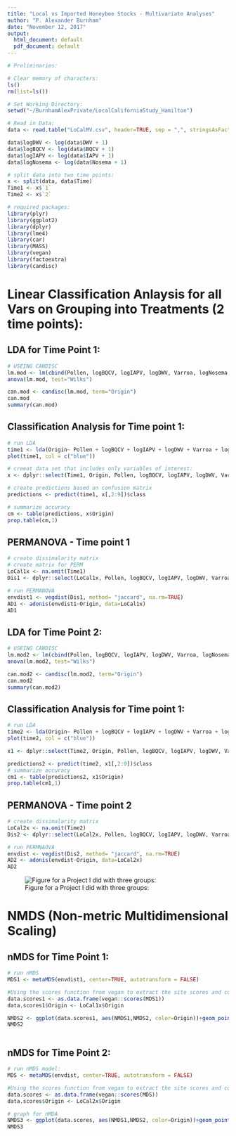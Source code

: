 ```yaml
---
title: "Local vs Imported Honeybee Stocks - Multivariate Analyses"
author: "P. Alexander Burnham"
date: "November 12, 2017"
output:
  html_document: default
  pdf_document: default
---
```


```r

# Preliminaries:

# Clear memory of characters:
ls()
rm(list=ls())

# Set Working Directory: 
setwd("~/BurnhamAlexPrivate/LocalCaliforniaStudy_Hamilton")

# Read in Data:
data <- read.table("LoCalMV.csv", header=TRUE, sep = ",", stringsAsFactors = FALSE) 

data$logDWV <- log(data$DWV + 1)
data$logBQCV <- log(data$BQCV + 1)
data$logIAPV <- log(data$IAPV + 1)
data$logNosema <- log(data$Nosema + 1)

# split data into two time points:
x <- split(data, data$Time)
Time1 <- x$`1`
Time2 <- x$`2`

# required packages:
library(plyr)
library(ggplot2)
library(dplyr)
library(lme4)
library(car)
library(MASS)
library(vegan)
library(factoextra)
library(candisc)

```



# Linear Classification Anlaysis for all Vars on Grouping into Treatments (2 time points):


## LDA for Time Point 1:

```r
# USEING CANDISC
lm.mod <- lm(cbind(Pollen, logBQCV, logIAPV, logDWV, Varroa, logNosema, Mass, Brood)~Origin, data=Time1)
anova(lm.mod, test="Wilks")

can.mod <- candisc(lm.mod, term="Origin")
can.mod
summary(can.mod)

```


## Classification Analysis for Time point 1:

```r

# run LDA
time1 <- lda(Origin~ Pollen + logBQCV + logIAPV + logDWV + Varroa + logNosema + Mass + Brood, data=Time1, na.action="na.omit")
plot(time1, col = c("blue"))

# creeat data set that includes only variables of interest:
x <- dplyr::select(Time1, Origin, Pollen, logBQCV, logIAPV, logDWV, Varroa, logNosema, Mass, Brood)

# create predictions based on confusion matrix
predictions <- predict(time1, x[,2:9])$class

# summarize accuracy
cm <- table(predictions, x$Origin)
prop.table(cm,1)

```

## PERMANOVA - Time point 1
```r

# create dissimalarity matrix
# create matrix for PERM
LoCal1x <- na.omit(Time1)
Dis1 <- dplyr::select(LoCal1x, Pollen, logBQCV, logIAPV, logDWV, Varroa, logNosema, Mass, Brood)

# run PERMANOVA
envdist1 <- vegdist(Dis1, method= "jaccard", na.rm=TRUE)
AD1 <- adonis(envdist1~Origin, data=LoCal1x)
AD1
```





## LDA for Time Point 2:

```r
# USEING CANDISC
lm.mod2 <- lm(cbind(Pollen, logBQCV, logIAPV, logDWV, Varroa, logNosema, Mass, Brood)~Origin, data=Time2)
anova(lm.mod2, test="Wilks")

can.mod2 <- candisc(lm.mod2, term="Origin")
can.mod2
summary(can.mod2)

```


## Classification Analysis for Time point 1:

```r

# run LDA
time2 <- lda(Origin~ Pollen + logBQCV + logIAPV + logDWV + Varroa + logNosema + Mass + Brood, data=Time2, na.action="na.omit")
plot(time2, col = c("blue"))

x1 <- dplyr::select(Time2, Origin, Pollen, logBQCV, logIAPV, logDWV, Varroa, logNosema, Mass, Brood)

predictions2 <- predict(time2, x1[,2:9])$class
# summarize accuracy
cm1 <- table(predictions2, x1$Origin)
prop.table(cm1,1)

```

## PERMANOVA - Time point 2
```r

# create dissimalarity matrix
LoCal2x <- na.omit(Time2)
Dis2 <- dplyr::select(LoCal2x, Pollen, logBQCV, logIAPV, logDWV, Varroa, logNosema, Mass, Brood)

# run PERMNAOVA
envdist <- vegdist(Dis2, method= "jaccard", na.rm=TRUE)
AD2 <- adonis(envdist~Origin, data=LoCal2x)
AD2
```



![Figure for a Project I did with three groups:](/Users/phillipburnham/AndreCollaborations/QueenExperimentBurnham/Fig3.png)



# NMDS (Non-metric Multidimensional Scaling)

## nMDS for Time Point 1:
```r

# run nMDS
MDS1 <- metaMDS(envdist1, center=TRUE, autotransform = FALSE)

#Using the scores function from vegan to extract the site scores and convert to a data.frame
data.scores1 <- as.data.frame(vegan::scores(MDS1))  
data.scores1$Origin <- LoCal1x$Origin

NMDS2 <- ggplot(data.scores1, aes(NMDS1,NMDS2, color=Origin))+geom_point(size=2.5) + theme_minimal(base_size = 19) + scale_colour_manual(values = c("red", "blue")) + theme(axis.line.x = element_line(colour = 'black', size=0.5, linetype='solid'), axis.line.y = element_line(colour = 'black', size=0.5, linetype='solid')) + stat_ellipse(show.legend = FALSE, level=.7)
NMDS2



```



## nMDS for Time Point 2:
```r

# run nMDS model:
MDS <- metaMDS(envdist, center=TRUE, autotransform = FALSE)

#Using the scores function from vegan to extract the site scores and convert to a data.frame
data.scores <- as.data.frame(vegan::scores(MDS)) 
data.scores$Origin <- LoCal2x$Origin

# graph for nMDA
NMDS3 <- ggplot(data.scores, aes(NMDS1,NMDS2, color=Origin))+geom_point(size=2.5) + theme_minimal(base_size = 19) + scale_colour_manual(values = c("red", "blue")) + theme(axis.line.x = element_line(colour = 'black', size=0.5, linetype='solid'), axis.line.y = element_line(colour = 'black', size=0.5, linetype='solid')) + stat_ellipse(show.legend = FALSE, level=.7)
NMDS3

```














